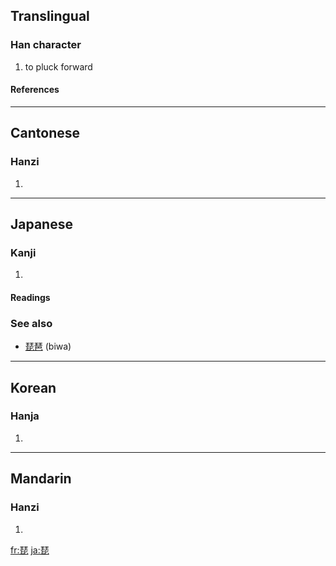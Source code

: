 ==Translingual==
===Han character===
{{Han char|rn=96|rad=玉|as=08|sn=12|four=1171<sub>1</sub>|canj=一土心心 (MGPP)}}
# to pluck forward
====References====
{{Han ref|kx=0736.010|dkj=21080|dj=1147.090|hdz=21119.040|uh=7435|ud=29749|bh=B55C|bd=46428}}

----
==Cantonese==
===Hanzi===
{{yue-hanzi|jyut=|y=pei4}}
# {{defn|Cantonese}}

----
==Japanese==
===Kanji===
{{ja-kanji|grade=|rs=玉08}}
# {{defn|Japanese}} 
====Readings====
{{ja-readings|on=[[び]] (bi), [[ひ]] (hi)|kun=|nanori=}}



===See also===
*[[琵琶]] (biwa)

----
==Korean==
===Hanja===
{{ko-hanja|hangeul=비|eumhun=|rv=bi|mr=pi|y=pi}}
# {{defn|Korean}}

----
==Mandarin==
===Hanzi===
{{cmn-hanzi|pin=[[pí]] ([[pi2]])|wg=p'i<sup>2</sup>}}
# {{defn|Mandarin}}

[[fr:琵]]
[[ja:琵]]